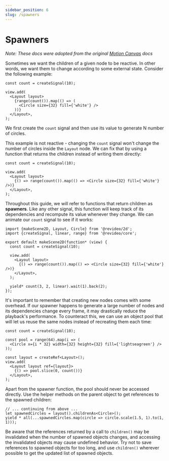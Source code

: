 ```yaml
---
sidebar_position: 6
slug: /spawners
---
```


# Spawners

*Note: These docs were adopted from the original [Motion Canvas](https://motioncanvas.io/docs/) docs*

Sometimes we want the children of a given node to be reactive. In other words,
we want them to change according to some external state. Consider the following
example:

```tsx
const count = createSignal(10);

view.add(
  <Layout layout>
    {range(count()).map(() => (
      <Circle size={32} fill={'white'} />
    ))}
  </Layout>,
);
```

We first create the `count` signal and then use its value to generate N number
of circles.

This example is not reactive - changing the `count` signal won't change the
number of circles inside the `Layout` node. We can fix that by using a function
that returns the children instead of writing them directly:

```tsx
const count = createSignal(10);

view.add(
  <Layout layout>
    {() => range(count()).map(() => <Circle size={32} fill={'white'} />)}
  </Layout>,
);
```

Throughout this guide, we will refer to functions that return children as
**spawners**. Like any other signal, this function will keep track of its
dependencies and recompute its value whenever they change. We can animate our
`count` signal to see if it works:

```tsx editor
import {makeScene2D, Layout, Circle} from '@revideo/2d';
import {createSignal, linear, range} from '@revideo/core';

export default makeScene2D(function* (view) {
  const count = createSignal(10);

  view.add(
    <Layout layout>
      {() => range(count()).map(() => <Circle size={32} fill={'white'} />)}
    </Layout>,
  );

  yield* count(3, 2, linear).wait(1).back(2);
});
```

It's important to remember that creating new nodes comes with some overhead. If
our spawner happens to generate a large number of nodes and its dependencies
change every frame, it may drastically reduce the playback's performance. To
counteract this, we can use an object pool that will let us reuse the same nodes
instead of recreating them each time:

```tsx
const count = createSignal(10);

const pool = range(64).map(i => (
  <Circle x={i * 32} width={32} height={32} fill={'lightseagreen'} />
));

const layout = createRef<Layout>();
view.add(
  <Layout layout ref={layout}>
    {() => pool.slice(0, count())}
  </Layout>,
);
```

Apart from the spawner function, the pool should never be accessed directly. Use
the helper methods on the parent object to get references to the spawned
children:

```tsx
// ... continuing from above ...
let spawnedCircles = layout().childrenAs<Circle>();
yield * all(...spawnedCircles.map(circle => circle.scale(1.5, 1).to(1, 1)));
```

Be aware that the references returned by a call to `children()` may be
invalidated when the number of spawned objects changes, and accessing the
invalidated objects may cause undefined behavior. Try not to save references to
spawned objects for too long, and use `children()` wherever possible to get the
updated list of spawned objects.
